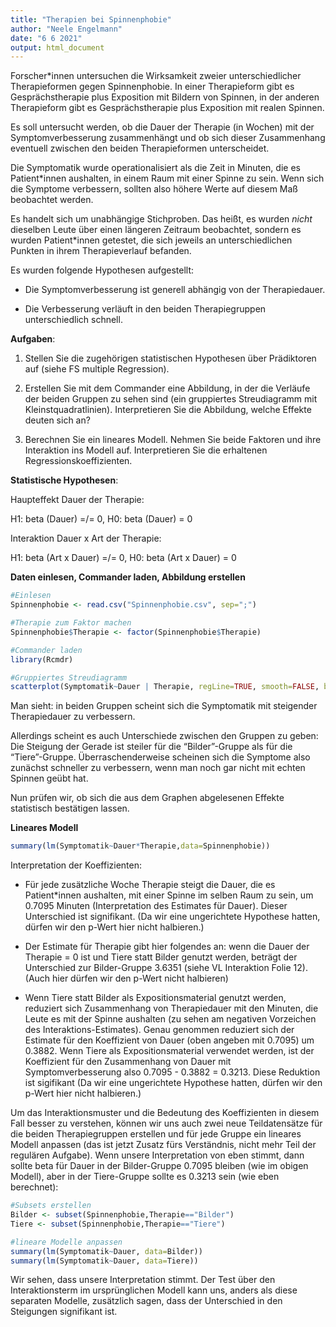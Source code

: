 ---
title: "Therapien bei Spinnenphobie"
author: "Neele Engelmann"
date: "6 6 2021"
output: html_document
---

Forscher*innen untersuchen die Wirksamkeit zweier unterschiedlicher Therapieformen gegen Spinnenphobie. In einer Therapieform gibt es Gesprächstherapie plus Exposition mit Bildern von Spinnen, in der anderen Therapieform gibt es Gesprächstherapie plus Exposition mit realen Spinnen.

Es soll untersucht werden, ob die Dauer der Therapie (in Wochen) mit der Symptomverbesserung zusammenhängt und ob sich dieser Zusammenhang eventuell zwischen den beiden Therapieformen unterscheidet.

Die Symptomatik wurde operationalisiert als die Zeit in Minuten, die es Patient*innen aushalten, in einem Raum mit einer Spinne zu sein. Wenn sich die Symptome verbessern, sollten also höhere Werte auf diesem Maß beobachtet werden.

Es handelt sich um unabhängige Stichproben. Das heißt, es wurden *nicht* dieselben Leute über einen längeren Zeitraum beobachtet, sondern es wurden Patient*innen getestet, die sich jeweils an unterschiedlichen Punkten in ihrem Therapieverlauf befanden. 

Es wurden folgende Hypothesen aufgestellt:

- Die Symptomverbesserung ist generell abhängig von der Therapiedauer.

- Die Verbesserung verläuft in den beiden Therapiegruppen unterschiedlich schnell.

**Aufgaben**:

1) Stellen Sie die zugehörigen statistischen Hypothesen über Prädiktoren auf (siehe FS multiple Regression). 

2) Erstellen Sie mit dem Commander eine Abbildung, in der die Verläufe der beiden Gruppen zu sehen sind (ein gruppiertes Streudiagramm mit Kleinstquadratlinien). Interpretieren Sie die Abbildung, welche Effekte deuten sich an?

3) Berechnen Sie ein lineares Modell. Nehmen Sie beide Faktoren und ihre Interaktion ins Modell auf. Interpretieren Sie die erhaltenen Regressionskoeffizienten.


**Statistische Hypothesen**:

Haupteffekt Dauer der Therapie:

H1: beta (Dauer) =/= 0, H0: beta (Dauer) = 0

Interaktion Dauer x Art der Therapie:

H1: beta (Art x Dauer) =/= 0, H0: beta (Art x Dauer) = 0

**Daten einlesen, Commander laden, Abbildung erstellen**

```{r}
#Einlesen
Spinnenphobie <- read.csv("Spinnenphobie.csv", sep=";")

#Therapie zum Faktor machen
Spinnenphobie$Therapie <- factor(Spinnenphobie$Therapie)

#Commander laden
library(Rcmdr)

#Gruppiertes Streudiagramm
scatterplot(Symptomatik~Dauer | Therapie, regLine=TRUE, smooth=FALSE, boxplots=FALSE, by.groups=TRUE, data=Spinnenphobie)
```

Man sieht: in beiden Gruppen scheint sich die Symptomatik mit steigender Therapiedauer zu verbessern.

Allerdings scheint es auch Unterschiede zwischen den Gruppen zu geben: Die Steigung der Gerade ist steiler für die "Bilder"-Gruppe als für die "Tiere"-Gruppe.  Überraschenderweise scheinen sich die Symptome also zunächst schneller zu verbessern, wenn man noch gar nicht mit echten Spinnen geübt hat. 

Nun prüfen wir, ob sich die aus dem Graphen abgelesenen Effekte statistisch bestätigen lassen.

**Lineares Modell**

```{r}
summary(lm(Symptomatik~Dauer*Therapie,data=Spinnenphobie))
```
Interpretation der Koeffizienten:

- Für jede zusätzliche Woche Therapie steigt die Dauer, die es Patient*innen aushalten, mit einer Spinne im selben Raum zu sein, um 0.7095 Minuten (Interpretation des Estimates für Dauer). Dieser Unterschied ist signifikant. (Da wir eine ungerichtete Hypothese hatten, dürfen wir den p-Wert hier nicht halbieren.)

- Der Estimate für Therapie gibt hier folgendes an: wenn die Dauer der Therapie = 0 ist und Tiere statt Bilder genutzt werden, beträgt der Unterschied zur Bilder-Gruppe 3.6351 (siehe VL Interaktion Folie 12). (Auch hier dürfen wir den p-Wert nicht halbieren)

- Wenn Tiere statt Bilder als Expositionsmaterial genutzt werden, reduziert sich Zusammenhang von Therapiedauer mit den Minuten, die Leute es mit der Spinne aushalten (zu sehen am negativen Vorzeichen des Interaktions-Estimates). Genau genommen reduziert sich der Estimate für den Koeffizient von Dauer (oben angeben mit 0.7095) um 0.3882. Wenn Tiere als Expositionsmaterial verwendet werden, ist der Koeffizient für den Zusammenhang von Dauer mit Symptomverbesserung also  0.7095 - 0.3882 = 0.3213. Diese Reduktion ist sigifikant (Da wir eine ungerichtete Hypothese hatten, dürfen wir den p-Wert hier nicht halbieren.)

Um das Interaktionsmuster und die Bedeutung des Koeffizienten in diesem Fall besser zu verstehen, können wir uns auch zwei neue Teildatensätze für die beiden Therapiegruppen erstellen und für jede Gruppe ein lineares Modell anpassen (das ist jetzt Zusatz fürs Verständnis, nicht mehr Teil der regulären Aufgabe). Wenn unsere Interpretation von eben stimmt, dann sollte beta für Dauer in der Bilder-Gruppe 0.7095 bleiben (wie im obigen Modell), aber in der Tiere-Gruppe sollte es 0.3213 sein (wie eben berechnet):

```{r}
#Subsets erstellen
Bilder <- subset(Spinnenphobie,Therapie=="Bilder")
Tiere <- subset(Spinnenphobie,Therapie=="Tiere")

#lineare Modelle anpassen
summary(lm(Symptomatik~Dauer, data=Bilder))
summary(lm(Symptomatik~Dauer, data=Tiere))
```

Wir sehen, dass unsere Interpretation stimmt. Der Test über den Interaktionsterm im ursprünglichen Modell kann uns, anders als diese separaten Modelle, zusätzlich sagen, dass der Unterschied in den Steigungen signifikant ist. 




